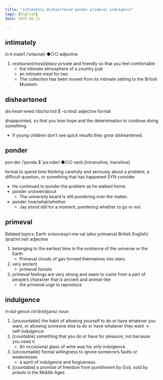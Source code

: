 ```yaml
---
title: "intimately disheartened ponder primeval indulgence"
tags: [English]
date: 2025-06-21

---
```


## intimately

in‧ti‧mate1 /ˈɪntəmət/ ●○○ adjective

1. _restaurant/meal/place_ private and friendly so that you feel comfortable
   - the intimate atmosphere of a country pub
   - an intimate meal for two
   - The collection has been moved from its intimate setting to the British Museum.

## disheartened

dis‧heart‧ened /dɪsˈhɑːtnd $ -ɑːrtnd/ adjective formal

disappointed, so that you lose hope and the determination to continue doing something

- If young children don’t see quick results they grow disheartened.

## ponder

pon‧der /ˈpɒndə $ ˈpɑːndər/ ●○○ verb [intransitive, transitive]

formal to spend time thinking carefully and seriously about a problem, a difficult question, or something that has happened SYN consider

- He continued to ponder the problem as he walked home.
- ponder on/over/about
  - The university board is still pondering over the matter.
- ponder how/what/whether
  - Jay stood still for a moment, pondering whether to go or not.

## primeval

Related topics: Earth sciencespri‧me‧val (also primaeval British English) /praɪˈmiːvəl/ adjective

1. belonging to the earliest time in the existence of the universe or the Earth
   - Primeval clouds of gas formed themselves into stars.
2. very ancient
   - primeval forests
3. primeval feelings are very strong and seem to come from a part of people’s character that is ancient and animal-like
   - the primeval urge to reproduce

## indulgence

in‧dul‧gence /ɪnˈdʌldʒəns/ noun

1. [uncountable] the habit of allowing yourself to do or have whatever you want, or allowing someone else to do or have whatever they want → self-indulgence
2. [countable] something that you do or have for pleasure, not because you need it
   - An occasional glass of wine was his only indulgence.
3. [uncountable] formal willingness to ignore someone’s faults or weaknesses
   - a spirit of indulgence and forgiveness
4. [countable] a promise of freedom from punishment by God, sold by priests in the Middle Ages
